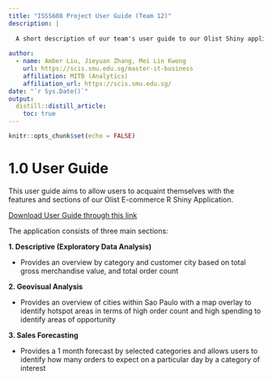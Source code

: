 ```yaml
---
title: "ISSS608 Project User Guide (Team 12)"
description: |
  
  A short description of our team's user guide to our Olist Shiny application.
  
author:
  - name: Amber Liu, Jieyuan Zhang, Mei Lin Kwong
    url: https://scis.smu.edu.sg/master-it-business
    affiliation: MITB (Analytics)
    affiliation_url: https://scis.smu.edu.sg/
date: "`r Sys.Date()`"
output: 
  distill::distill_article:
    toc: true
---
```


```r
knitr::opts_chunk$set(echo = FALSE)
```

# 1.0 User Guide

This user guide aims to allow users to acquaint themselves with the features and sections of our Olist E-commerce R Shiny Application.

[Download User Guide through this link](UserGuide/UserGuide.pdf)

The application consists of three main sections:

**1. Descriptive (Exploratory Data Analysis)**

+ Provides an overview by category and customer city based on total gross merchandise value, and total order count

**2. Geovisual Analysis**

+ Provides an overview of cities within Sao Paulo with a map overlay to identify hotspot areas in terms of high order count and high spending to identify areas of opportunity

**3. Sales Forecasting**

+ Provides a 1 month forecast by selected categories and allows users to identify how many orders to expect on a particular day by a category of interest